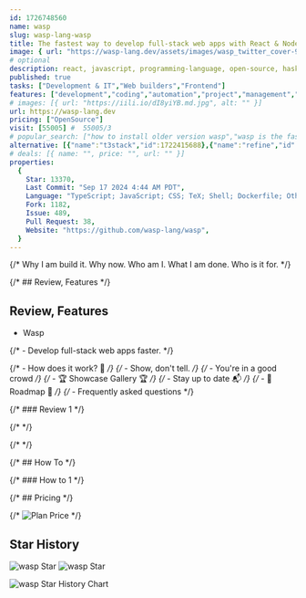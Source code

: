 ```yaml
---
id: 1726748560
name: wasp
slug: wasp-lang-wasp
title: The fastest way to develop full-stack web apps with React & Node.js.
image: { url: "https://wasp-lang.dev/assets/images/wasp_twitter_cover-9714a859764e52dd23664c7aac6ffd77.png" }
# optional
description: react, javascript, programming-language, open-source, haskell, node, compiler, web-app, wasp, hacktoberfest, prisma,  ,
published: true
tasks: ["Development & IT","Web builders","Frontend"]
features: ["development","coding","automation","project","management","frontend","backend","database","api"]
# images: [{ url: "https://iili.io/dI8yiYB.md.jpg", alt: "" }]
url: https://wasp-lang.dev
pricing: ["OpenSource"]
visit: [55005] #  55005/3
# popular_search: ["how to install older version wasp","wasp is the fastest way to develop full-stack web apps","install wasp through termianl","wasp-lang","wasp completion command not found: complete"]
alternative: [{"name":"t3stack","id":1722415688},{"name":"refine","id":1722755306},{"name":"OpenSaas","id":1720863807},{"name":"planka","id":1723101253},{"name":"windmill","id":1722755419},{"name":"turbostarter.dev","id":1725612511},{"name":"element-web","id":1722792977},{"name":"plasmic","id":1723144865},{"name":"primitives","id":1723178941}]
# deals: [{ name: "", price: "", url: "" }]
properties:
  {
    Star: 13370,
    Last Commit: "Sep 17 2024 4:44 AM PDT",
    Language: "TypeScript; JavaScript; CSS; TeX; Shell; Dockerfile; Other",
    Fork: 1182,
    Issue: 489,
    Pull Request: 38,
    Website: "https://github.com/wasp-lang/wasp",
  }
---
```


{/* Why I am build it. Why now. Who am I. What I am done. Who is it for. */}

{/* ## Review, Features */}

## Review, Features

- Wasp



{/* - Develop full-stack web apps faster. */}

{/* - How does it work? 🧐 */}
{/* - Show, don't tell. */}
{/* - You're in a good crowd */}
{/* - 🏆 Showcase Gallery 🏆 */}
{/* - Stay up to date 📬 */}
{/* - 🚧 Roadmap 🚧 */}
{/* - Frequently asked questions */}

{/* ### Review 1 */}

{/* <DetailYoutube videoId="" startTime={0} /> */}

{/* <Twitters ids=[] /> */}

{/* ## How To */}

{/* ### How to 1 */}

{/* ## Pricing */}

{/* <Img src="" alt="Plan Price" /> */}

## Star History

![wasp Star](https://img.shields.io/github/stars/wasp-lang/wasp?style=flat%22)
![wasp Star](https://img.shields.io/github/last-commit/wasp-lang/wasp?style=flat%22)

![wasp Star History Chart](https://api.star-history.com/svg?repos=wasp-lang/wasp)
